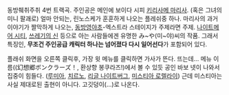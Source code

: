 {{{#!html
<embed src="http://pds5.egloos.com/pds/200709/05/60/IOSYS_toho5_FutatsuNoTsubasa.swf" width="425" height="350" type="application/x-shockwave-flash" wmode="transparent"></embed>
}}}

동방췌취주취 4번 트랙곡. 주인공은 메인에 보이다 시피 [[키리사메 마리사]]. (혹은 그녀의 미니 팔괘로)
얼마 안되는, 린노스케가 훈훈하게 나오는 플레쉬중 하나. 
마리사의 과거 이야기가 짤막하게 나오는, [[동방영야초]]-엑스트라 스테이지가 주제라면 주제. 
[[나이트메어 시티]], [[쓰레기의 신]] 등으로 아는 사람들에겐 유명한 み~や(미~야)씨의 작품. 그래서 특징인, '''무조건 주인공급 캐릭터 하나는 넘어졌다 다시 일어선다'''가 포함되어 있다.


플래쉬 화면을 오른쪽 클릭후, 가장 윗 메뉴를 클릭하면 가사가 뜬다. 뜨는데... 메뉴 이름((幻想郷ボンクラーズ！, 환상향 봉쿠라즈!)에서 볼 수 있듯 공인 바보 넷이 나와서 집중이 힘들다. ([[루미아]], [[치르노]], [[리글 나이트버그]], [[미스티아 로렐라이]]) 근데 미스티아는 사실 제대로된 출현이 아니다. 고깃덩이(...)로 나온다.
